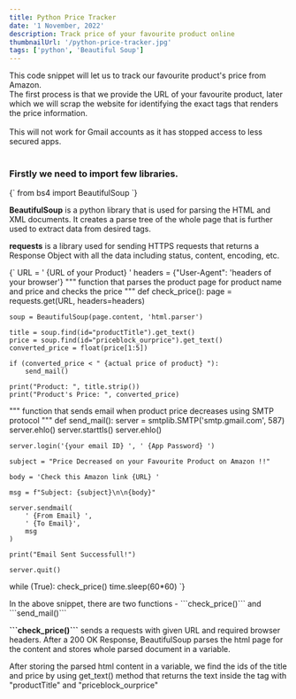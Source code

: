 ```yaml
---
title: Python Price Tracker
date: '1 November, 2022'
description: Track price of your favourite product online
thumbnailUrl: '/python-price-tracker.jpg'
tags: ['python', 'Beautiful Soup']
---
```

<div>
  This code snippet will let us to track our favourite product's price from Amazon. <br/>
  The first process is that we provide the URL of your favourite product, later which we will scrap the website
  for identifying the exact tags that renders the price information.
</div>

<br/>

<div style={{color: "red"}}>This will not work for Gmail accounts as it has stopped access to less secured apps.</div>

<br/>

### Firstly we need to import few libraries.
<SyntaxHighlighter language="python">
  {`
    from bs4 import BeautifulSoup
  `}
</SyntaxHighlighter>

<p><strong>BeautifulSoup</strong> is a python library that is used for parsing the HTML and XML documents. It creates a parse tree of the whole page that is further used to extract data from desired tags.</p>

<p><strong>requests</strong> is a library used for sending HTTPS requests that returns a Response Object with all the data including status, content, encoding, etc.</p>

<SyntaxHighlighter language="python">
  {`
    URL = ' {URL of your Product} '
    headers = {"User-Agent": 'headers of your browser'}
    """
 function that parses the product page for product name and price 
 and checks the price 
""" 
def check_price():
    page = requests.get(URL, headers=headers)

    soup = BeautifulSoup(page.content, 'html.parser')

    title = soup.find(id="productTitle").get_text()
    price = soup.find(id="priceblock_ourprice").get_text()
    converted_price = float(price[1:5])

    if (converted_price < " {actual price of product} "):
        send_mail()

    print("Product: ", title.strip())
    print("Product's Price: ", converted_price)


"""
 function that sends email when product price decreases using SMTP protocol
"""
def send_mail():
    server = smtplib.SMTP('smtp.gmail.com', 587)
    server.ehlo()
    server.starttls()
    server.ehlo()

    server.login('{your email ID} ', ' {App Password} ')

    subject = "Price Decreased on your Favourite Product on Amazon !!"

    body = 'Check this Amazon link {URL} '

    msg = f"Subject: {subject}\n\n{body}"

    server.sendmail(
        ' {From Email} ',
        ' {To Email}',
        msg
    )

    print("Email Sent Successfull!")

    server.quit()

while (True):
    check_price()
    time.sleep(60*60)
  `}
</SyntaxHighlighter>

<p>In the above snippet, there are two functions - ```check_price()``` and ```send_mail()```</p>

<p><strong>```check_price()```</strong> sends a requests with given URL and required browser headers. After a 200 OK Response, BeautifulSoup parses the html page for the content and stores whole parsed document in a variable.</p>
<p>After storing the parsed html content in a variable, we find the ids of the title and price by using get_text() method that returns the text inside the tag with "productTitle" and "priceblock_ourprice"</p>
